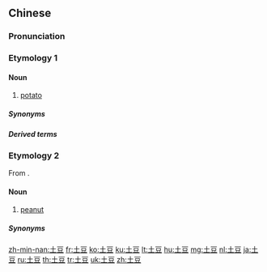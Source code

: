 ==Chinese==
{{zh-forms|earth|bean}}

===Pronunciation===
{{zh-pron
|m=tǔdòu,er=y
|c=tou2 dau6,tou2 dau6-2
|ma=Zh-tudòu.ogg
|cat=n
}}

===Etymology 1===

====Noun====
{{zh-noun}}

# {{lb|zh|chiefly|mainland China}} [[potato]]

=====Synonyms=====
{{zh-dial|馬鈴薯}}

=====Derived terms=====
{{zh-der|烤土豆|土豆泥|土豆絲|土豆片}}

===Etymology 2===
From {{der|cmn|nan|-}} {{zh-l|塗豆|thô͘-tāu}}.

====Noun====
{{zh-noun}}

# {{lb|zh|chiefly|Taiwan}} [[peanut]]

=====Synonyms=====
{{zh-dial|花生}}

[[zh-min-nan:土豆]]
[[fr:土豆]]
[[ko:土豆]]
[[ku:土豆]]
[[lt:土豆]]
[[hu:土豆]]
[[mg:土豆]]
[[nl:土豆]]
[[ja:土豆]]
[[ru:土豆]]
[[th:土豆]]
[[tr:土豆]]
[[uk:土豆]]
[[zh:土豆]]